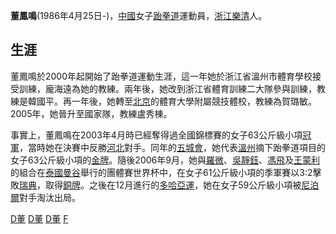 '''董鳳鳴'''(1986年4月25日-)，[[中華人民共和國|中國]]女子[[跆拳道|跆拳道]]運動員，[[浙江|浙江]][[樂清|樂清]]人。

==生涯==
董鳳鳴於2000年起開始了跆拳道運動生涯，這一年她於浙江省溫州市體育學校接受訓練，龐海遠為她的教練。兩年後，她改到浙江省體育訓練二大隊參與訓練，教練是韓國平。再一年後，她轉至[[北京|北京]]的體育大學附屬競技體校，教練為賀璐敏。2005年，她晉升至國家隊，教練盧秀棟。

事實上，董鳳鳴在2003年4月時已經奪得過全國錦標賽的女子63公斤級小項[[冠軍|冠軍]]，當時她在決賽中反勝[[河北|河北]]對手。同年的[[第五屆全國城市運動會|五城會]]，她代表[[溫州|溫州]]摘下跆拳道項目的女子63公斤級小項的[[金牌|金牌]]。隨後2006年9月，她與[[羅微|羅微]]、[[吳靜鈺|吳靜鈺]]、[[馮飛|馮飛]]及[[王蒙利|王蒙利]]的組合在[[泰國|泰國]][[曼谷|曼谷]]舉行的團體賽世界杯中，在女子61公斤級小項的季軍賽以3:2擊敗[[瑞典|瑞典]]，取得[[銅牌|銅牌]]。之後在12月進行的[[2006年亞洲運動會|多哈亞運]]，她在女子59公斤級小項被[[尼泊爾|尼泊爾]]對手淘汰出局。

[[Category:1986年出生|D董]]
[[Category:中國跆拳道運動員|D董]]
[[Category:温州人|D董]]
[[Category:董姓|F]]


{{Taekwondo-stub}}